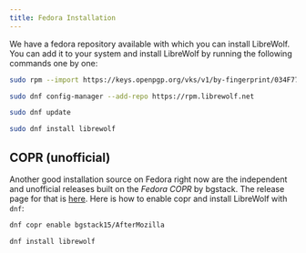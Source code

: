 ```yaml
---
title: Fedora Installation
---
```



<InstallationHeader />

We have a fedora repository available with which you can install LibreWolf. You
can add it to your system and install LibreWolf by running the following
commands one by one:

```bash
sudo rpm --import https://keys.openpgp.org/vks/v1/by-fingerprint/034F7776EF5E0C613D2F7934D29FBD5F93C0CFC3

sudo dnf config-manager --add-repo https://rpm.librewolf.net

sudo dnf update

sudo dnf install librewolf
```

## COPR (unofficial)

Another good installation source on Fedora right now are the independent and
unofficial releases built on the _Fedora COPR_ by bgstack. The release page for
that is [here](https://copr.fedorainfracloud.org/coprs/bgstack15/AfterMozilla/).
Here is how to enable copr and install LibreWolf with `dnf`:

```bash
dnf copr enable bgstack15/AfterMozilla

dnf install librewolf
```
